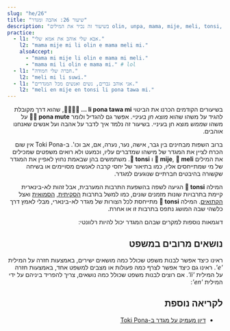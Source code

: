 ```yaml
---
slug: "he/26"
title: "שיעור 26: אהבה ומגדר"
description: "בשיעור זה נכיר את המילים olin, unpa, mama, mije, meli, tonsi, en!"
practice:
  - l1: "אבא שלי אוהב את אמא שלי."
    l2: "mama mije mi li olin e mama meli mi."
    alsoAccept:
      - "mama mi mije li olin e mama mi meli."
      - "mama mi li olin e mama mi." # lol
  - l1: "חברה שלי חמודה."
    l2: "meli mi li suwi."
  - l1: "אני אוהב גברים, נשים ואנשים מכל המגדרים."
    l2: "meli en mije en tonsi li pona tawa mi."
---
```



<div dir="rtl">

בשיעורים הקודמים הכרנו את הביטוי **󱤧󱥔󱥩󱤴 ... li pona tawa mi**, שהוא דרך מקובלת להגיד על משהו שהוא *מוצא חן בעיניי*. אפשר גם להגדיל ולומר **󱥔󱤼 pona mute** על משהו ש*ממש* מוצא חן בעיניי. בשיעור זה נלמד איך לדבר על אהבה ועל אנשים שאנחנו אוהבים. 

<List>
  <Word sl="olin" m="אהבה, לאהוב" />
  <Word sl="unpa" m="סקס" />
  <Word sl="mama" m="הורה" />
  <Word sl="mije" m="גבר, זכר, בן זוג" />
  <Word sl="meli" m="אישה, נקבה, בת זוג" />
  <Word sl="tonsi" m="טרנסג'נדרים, אנשים בעלי מגדר לא בינארי" />
</List>

ברוב השפות מבחינים בין גבר, אישה, נער, נערה, אם, אב וכו'. ב-Toki Pona אין שום הכרח לציין את המגדר של מישהו שמדברים עליו, וכמעט ולא רואים משפטים שמכילים את המילים **󱤵 mije**, **󱤳 meli** ו **󱥾 tonsi**. משתמשים בהן שבאמת נחוץ לאפיין את המגדר של מי שמתייחסים אליו, כמו בתיאור של יחסי קרבה לאנשים מסויימים או בשיחה שקשורה בהיבטים חברתיים שנוגעים למגדר.

<List>
    <Sentence sl="mi olin e mije mi." m="אני אוהב/ת את חבר שלי."/>
    <Sentence sl="mama o!" m="אמא/אבא!"/>
    <Sentence sl="mi olin e meli." m="אני אוהב/ת נשים."/>
</List>

המילה **󱥾 tonsi** הגיעה לשפה בהשפעת התרבות המערבית, אבל זהות לא-בינארית קיימת בתרבויות שונות מזמנים שונים, כמו למשל בתרבות [הסקיתית](https://he.wikipedia.org/wiki/%D7%A1%D7%A7%D7%99%D7%AA%D7%99%D7%9D), [הסמואית](https://he.wikipedia.org/wiki/%D7%96%D7%9B%D7%95%D7%99%D7%95%D7%AA_%D7%9C%D7%94%D7%98%22%D7%91_%D7%91%D7%A1%D7%9E%D7%95%D7%90%D7%94) ואצל [הקתואים](https://he.wikipedia.org/wiki/%D7%A7%D7%AA%D7%95%D7%90%D7%99). המילה **󱥾 tonsi** מתייחסת לכל הצורות של מגדר לא-בינארי, מבלי לאמץ דרך כלשהי שבה המושג נתפס בתרבות זו או אחרת.

דוגמאות נוספות למקרים שבהם המגדר יכול להיות רלוונטי:


<List>
  <Sentence sl="len mi li mije." m="אני מתלבש/ת בבגדים 'גבריים'." />
  <Sentence sl="jan olin mi li tonsi." m="בן/בת הזוג שלי הוא/היא טרנסג'נדר." />
  <Sentence sl="mi meli e sijelo mi kepeken misikeke." m="אני הופך את הגוף שלי לנשי באמצעות תרופות." />
</List>

## נושאים מרובים במשפט

ראינו כיצד אפשר לבנות משפט שכולל כמה מושאים ישירים, באמצעות חזרה על המילית *'e'*. ראינו גם כיצד אפשר לצרף כמה פעולות או מצבים למשפט אחד, באמצעות חזרה על המילית *'li'*. אם רוצים לבנות משפט שכולל כמה נושאים, צריך להפריד ביניהם על ידי המילית *'en'*:

<List>
  <Word sl="en" m="מפריד בין נושאים במשפט" />
  <Sentence sl="mi en ona li toki." m="אני והוא/היא מדברים/ות." />
  <Sentence sl="soweli en waso li utala." m="הציבור והחיה רבים (זה עם זה)." />
  <Sentence sl="meli en mije li unpa." m="האיש והאישה מקיימים יחסי מין." />
</List>

<Practice exercises={frontmatter.practice} client:load />

## לקריאה נוספת 
* [דיון מעמיק על מגדר ב-Toki Pona](https://www.tamz.in/toki_mi/there-is-no-gender-in-toki-pona/)

</div>
